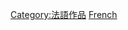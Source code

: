 {{Catnav|頁面分類|人类社会|生活|文化|电影}}
{{Catnav|頁面分類|人类社会|生活|娱乐|电影}}
{{Catnav|頁面分類|人类社会|文化|艺术|电影}}
{{Catnav|頁面分類|人类社会|文化|电影}}
{{Catnav|頁面分類|人类社会|文化|娱乐|电影}}
{{Catnav|頁面分類|人类社会|媒体|大眾媒體|电影}}
{{Catnav|頁面分類|人文學科|艺术|視覺藝術|电影}}
{{Catnav|頁面分類|人文學科|艺术|电影}}

{{catmore|法語電影列表}}

[[Category:法語作品|Category:法語作品]]
[[Category:各語言電影|French]]